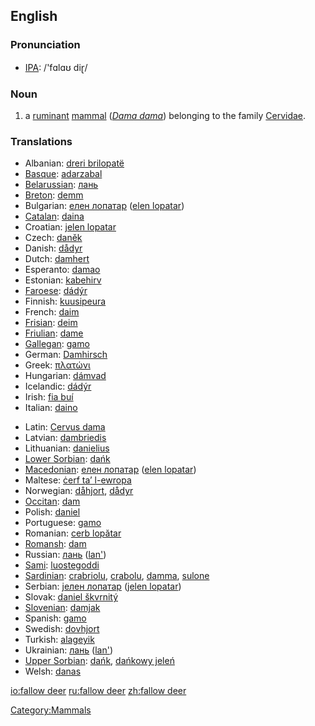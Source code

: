==English==

===Pronunciation===
*[[w:IPA|IPA]]: /'fɑlɑʊ diɽ/

===Noun===
{{wikipedia}}
{{en-noun|sg=[[fallow]] [[deer]]|pl=fallow deer}}

# a [[ruminant]] [[mammal]] (''[[Dama dama]]'') belonging to the family [[Cervidae]].

===Translations===
{{rfc-level|Translations at L3+ (AutoFormat would have corrected level of Translations)}}
{{top}}
*Albanian: [[dreri brilopatë]]
*[[Basque]]: [[adarzabal]]
*[[Belarussian]]: [[лань]]
*[[Breton]]: [[demm]]
*Bulgarian: [[елен лопатар]] ([[elen lopatar]])
*[[Catalan]]: [[daina]]
*Croatian: [[jelen lopatar]]
*Czech: [[daněk]]
*Danish: [[dådyr]] {{n}}
*Dutch: [[damhert]] {{n}}
*Esperanto: [[damao]]
*Estonian: [[kabehirv]]
*[[Faroese]]: [[dádýr]]
*Finnish: [[kuusipeura]]
*French: [[daim]] {{n}}
*[[Frisian]]: [[deim]]
*[[Friulian]]: [[dame]]
*[[Gallegan]]: [[gamo]]
*German: [[Damhirsch]] {{m}}
*Greek: [[πλατώνι]] '' ''
*Hungarian: [[dámvad]]
*Icelandic: [[dádýr]]
*Irish: [[fia buí]]
*Italian: [[daino]] {{m}}
{{mid}}
*Latin: [[Cervus dama]] '' ''
*Latvian: [[dambriedis]]
*Lithuanian: [[danielius]]
*[[Lower Sorbian]]: [[dańk]]
*[[Macedonian]]: [[елен лопатар]] ([[elen lopatar]])
*Maltese: [[ċerf ta’ l-ewropa]]
*Norwegian: [[dåhjort]], [[dådyr]]
*[[Occitan]]: [[dam]]
*Polish: [[daniel]] '' ''
*Portuguese: [[gamo]]
*Romanian: [[cerb lopătar]]
*[[Romansh]]: [[dam]]
*Russian: [[лань]] ([[lan']]) '' ''
*[[Sami]]: [[luostegoddi]]
*[[Sardinian]]: [[crabriolu]], [[crabolu]], [[damma]], [[sulone]]
*Serbian: [[jелен лопатар]] ([[jelen lopatar]])
*Slovak: [[daniel škvrnitý]]
*[[Slovenian]]: [[damjak]]
*Spanish: [[gamo]] {{m}}
*Swedish: [[dovhjort]]
*Turkish: [[alageyik]]
*Ukrainian: [[лань]] ([[lan']])
*[[Upper Sorbian]]: [[dańk]], [[dańkowy jeleń]]
*Welsh: [[danas]]
{{bottom}}

[[Category:Mammals]]

[[io:fallow deer]]
[[ru:fallow deer]]
[[zh:fallow deer]]